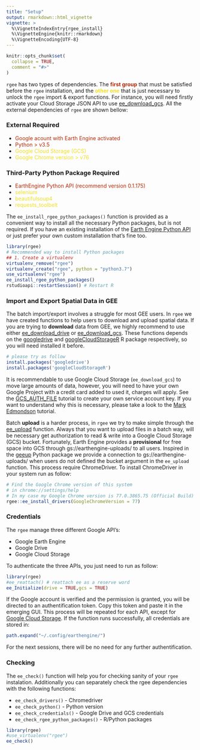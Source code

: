 ```yaml
---
title: "Setup"
output: rmarkdown::html_vignette
vignette: >
  %\VignetteIndexEntry{rgee_install}
  %\VignetteEngine{knitr::rmarkdown}
  %\VignetteEncoding{UTF-8}
---
```


```r
knitr::opts_chunk$set(
  collapse = TRUE,
  comment = "#>"
)
```

`rgee` has two types of dependencies. The <span style="color:#b52b09">**first group**</span> that must be satisfied before the `rgee` installation, and the <span style="color:#f0df26">**other one**</span> that is just necessary to unlock the `rgee` import & export functions. For instance, you will need firstly activate your Cloud Storage JSON API to use [ee_download_gcs](https://csaybar.github.io/rgee/reference/ee_download_gcs.html). All the external dependencies of `rgee` are shown bellow:

### External Required 

- <span style="color:#b52b09">Google acount with Earth Engine activated</span>
- <span style="color:#b52b09">Python > v3.5</span>
- <span style="color:#f0df26">Google Cloud Storage (GCS)</span>
- <span style="color:#f0df26">Google Chrome version > v76 </span>

### Third-Party Python Package Required

- <span style="color:#b52b09"> EarthEngine Python API (recommend version 0.1.175)</span>
- <span style="color:#f0df26"> selenium </span>
- <span style="color:#f0df26">beautifulsoup4</span>
- <span style="color:#f0df26">requests_toolbelt</span>

The `ee_install_rgee_python_packages()` function is provided as a convenient way to install all the necessary Python packages, but is not required. If you have an existing installation of the [Earth Engine Python API](https://pypi.org/project/earthengine-api/) or just prefer your own custom installation that’s fine too.

```r
library(rgee)
# Recommended way to install Python packages
## 1. Create a virtualenv
virtualenv_remove("rgee")
virtualenv_create("rgee", python = "python3.7")
use_virtualenv("rgee")
ee_install_rgee_python_packages()
rstudioapi::restartSession() # Restart R
```

### Import and Export Spatial Data in GEE

The batch import/export involves a struggle for most GEE users. In `rgee` we have created functions to help users to download and upload spatial data. If you are trying to **download** data from GEE, we highly recommend to use either [ee_download_drive](https://csaybar.github.io/rgee/reference/ee_download_drive.html) or [ee_download_gcs](https://csaybar.github.io/rgee/reference/ee_download_gcs.html). These functions depends on the [googledrive](https://googledrive.tidyverse.org/) and  [googleCloudStorageR](http://code.markedmondson.me/googleCloudStorageR/) R package respectively, so you will need installed it before.

```r
# please try as follow
install.packages('googledrive')
install.packages('googleCloudStorageR')
```

It is recommendable to use Google Cloud Storage (`ee_download_gcs`) to move large amounts of data, however,  you will need to have your own Google Project with a credit card added to used it, charges will apply. See the [GCS_AUTH_FILE](http://code.markedmondson.me/googleCloudStorageR/articles/googleCloudStorageR.html) tutorial to create your own service account key. If you want to understand why this is necessary, please take a look to the [Mark Edmondson
](http://code.markedmondson.me/googleCloudStorageR/articles/googleCloudStorageR.html) tutorial.

Batch **upload** is a harder process, in `rgee` we try to make simple through the [ee_upload](https://csaybar.github.io/rgee/reference/ee_upload.html) function. Always that you want to upload files in a batch way, will be necessary get authorization to read & write into a Google Cloud Storage (GCS) bucket. Fortunately, Earth Engine provides a **provisional** for free space into GCS through gs://earthengine-uploads/ to all users. Inspired in the [geeup](https://pypi.org/project/geeup/0.3.3/) Python package we provide a connection to gs://earthengine-uploads/ when users do not defined the bucket argument in the `ee_upload` function. This process require ChromeDriver. To install ChromeDriver in your system run as follow:

```r
# Find the Google Chrome version of this system
# in chrome://settings/help
# In my case my Google Chrome version is 77.0.3865.75 (Official Build) (64-bit)
rgee::ee_install_drivers(GoogleChromeVersion = 77)
```

### Credentials

The `rgee` manage three different Google API's:

- Google Earth Engine
- Google Drive
- Google Cloud Storage

To authenticate the three APIs, you just need to run as follow:

```r
library(rgee)
#ee_reattach() # reattach ee as a reserve word
ee_Initialize(drive = TRUE,gcs = TRUE)
```

If the Google account is verified and the permission is granted, you will be directed to an authentification token. Copy this token and paste it in the emerging GUI. This process will be repeated for each API, except for [Google Cloud Storage](http://code.markedmondson.me/googleCloudStorageR/articles/googleCloudStorageR.html). If the function runs successfully, all credentials are stored in:

```r
path.expand("~/.config/earthengine/")
```

For the next sessions, there will be no need for any further authentification.

### Checking

The `ee_check()` function will help you for checking sanity of your `rgee` instalation. Additionally you can separately check the rgee dependencies with the following functions:

- `ee_check_drivers()` - Chromedriver
- `ee_check_python()` - Python version
- `ee_check_credentials()` - Google Drive and GCS credentials
- `ee_check_rgee_python_packages()` - R/Python packages

```r
library(rgee)
#use_virtualenv("rgee")
ee_check()
```
